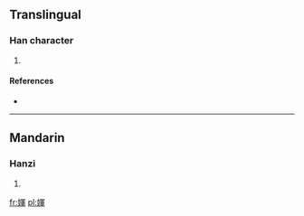 ==Translingual==

===Han character===
{{Han char|rn=38|rad=女|as=09|sn=12|four=|canj=女月十十 (VBJJ)|ids=⿰[[女]][[軍]]}}

# {{defn|Han|sort=女09}}

====References====
* {{Han ref|kx=0266.230|dkj=06484|dj=0533.270|hdz=21069.070|uh=5A88|ud=23176}}

----

==Mandarin==

===Hanzi===
{{cmn-hanzi|pin=[[huī]] ([[hui1]])|wg=hu<sup>i</sup>}}

# {{defn|lang=cmn|sort=女09}}

[[fr:媈]]
[[pl:媈]]